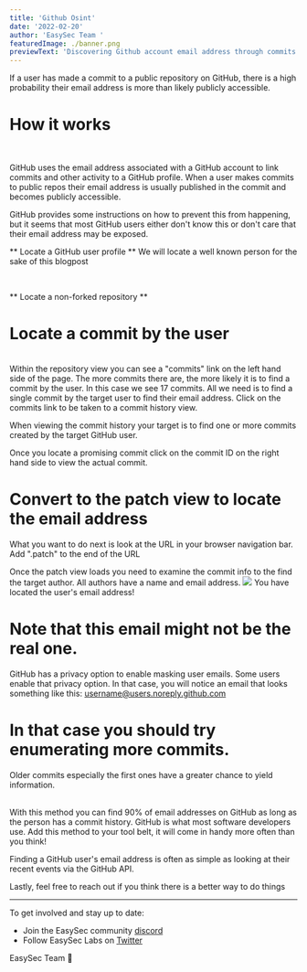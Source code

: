 ```yaml
---
title: 'Github Osint'
date: '2022-02-20'
author: 'EasySec Team '
featuredImage: ./banner.png
previewText: 'Discovering Github account email address through commits'
---
```


If a user has made a commit to a public repository on GitHub, there is a high probability their email address is more than likely publicly accessible.
<br/>


# How it works 
<br/>

GitHub uses the email address associated with a GitHub account to link commits and other activity to a GitHub profile. 
When a user makes commits to public repos their email address is usually published in the commit and becomes publicly accessible.
<br/>

GitHub provides some instructions on how to prevent this from happening, but it seems that most GitHub users either don't know this or don't care that their email address may be exposed.
<br/>

** Locate a GitHub user profile **
We will locate a well known person for the sake of this blogpost

<br/>

** Locate a non-forked repository **
<br/>

# Locate a commit by the user
<br/>
Within the repository view you can see a "commits" link on the left hand side of the page.
The more commits there are, the more likely it is to find a commit by the user. In this case we see 17 commits.
All we need is to find a single commit by the target user to find their email address.
Click on the commits link to be taken to a commit history view.
<br/>

When viewing the commit history your target is to find one or more commits created by the target GitHub user.
<br/>

Once you locate a promising commit click on the commit ID on the right hand side to view the actual commit.
<br/>

# Convert to the patch view to locate the email address

What you want to do next is look at the URL in your browser navigation bar. Add ".patch" to the end of the URL
<br/>

Once the patch view loads you need to examine the commit info to the find the target author.
All authors have a name and email address.
![](gas.jpg)
You have located the user's email address!
<br/>

# Note that this email might not be the real one.
GitHub has a privacy option to enable masking user emails.
Some users enable that privacy option. In that case, you will notice an email that looks something like this: username@users.noreply.github.com 
<br/>
# In that case you should try enumerating more commits.
Older commits especially the first ones have a greater chance to yield information.

<br/>
With this method  you can find 90% of email addresses on GitHub as long as the person has a commit history. GitHub is what most software developers use.
Add this method to your tool belt, it will come in handy more often than you think!

Finding a GitHub user's email address is often as simple as looking at their recent events via the GitHub API.
<br/>






Lastly, feel free to reach out if you think there is a better way to do things 
<br/>

---

To get involved and stay up to date:

- Join the EasySec community [discord](https://discord.com/invite/FCfyBSbCU5)
- Follow EasySec Labs on [Twitter](https://twitter.com/EasySec)

EasySec Team 🦄
